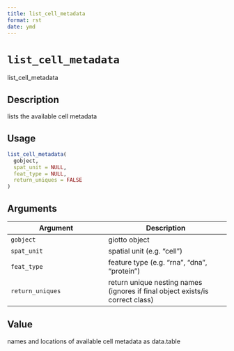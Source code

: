 ```yaml
--- 
title: list_cell_metadata 
format: rst 
date: ymd 
--- 
```

# `list_cell_metadata`

list_cell_metadata


## Description

lists the available cell metadata


## Usage

```r
list_cell_metadata(
  gobject,
  spat_unit = NULL,
  feat_type = NULL,
  return_uniques = FALSE
)
```


## Arguments

Argument      |Description
------------- |----------------
`gobject`     |     giotto object
`spat_unit`     |     spatial unit (e.g. "cell")
`feat_type`     |     feature type (e.g. "rna", "dna", "protein")
`return_uniques`     |     return unique nesting names (ignores if final object exists/is correct class)


## Value

names and locations of available cell metadata as data.table



